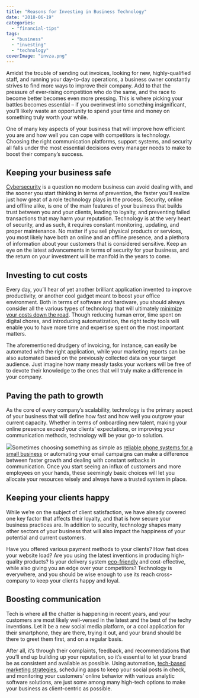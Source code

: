 ```yaml
---
title: "Reasons for Investing in Business Technology"
date: "2018-06-19"
categories: 
  - "financial-tips"
tags: 
  - "business"
  - "investing"
  - "technology"
coverImage: "invza.png"
---
```


Amidst the trouble of sending out invoices, looking for new, highly-qualified staff, and running your day-to-day operations, a business owner constantly strives to find more ways to improve their company. Add to that the pressure of ever-rising competition who do the same, and the race to become better becomes even more pressing. This is where picking your battles becomes essential – if you overinvest into something insignificant, you’ll likely waste an opportunity to spend your time and money on something truly worth your while.

One of many key aspects of your business that will improve how efficient you are and how well you can cope with competitors is technology. Choosing the right communication platforms, support systems, and security all falls under the most essential decisions every manager needs to make to boost their company’s success.

## Keeping your business safe

[Cybersecurity](https://www.inc.com/joseph-steinberg/small-businesses-beware-half-of-all-cyber-attacks-target-you.html) is a question no modern business can avoid dealing with, and the sooner you start thinking in terms of prevention, the faster you’ll realize just how great of a role technology plays in the process. Security, online and offline alike, is one of the main features of your business that builds trust between you and your clients, leading to loyalty, and preventing failed transactions that may harm your reputation. Technology is at the very heart of security, and as such, it requires constant monitoring, updating, and proper maintenance. No matter if you sell physical products or services, you most likely have both an online and an offline presence, and a plethora of information about your customers that is considered sensitive. Keep an eye on the latest advancements in terms of security for your business, and the return on your investment will be manifold in the years to come.

## Investing to cut costs

Every day, you’ll hear of yet another brilliant application invented to improve productivity, or another cool gadget meant to boost your office environment. Both in terms of software and hardware, you should always consider all the various types of technology that will ultimately [minimize your costs down the road](https://www.entrepreneur.com/article/247577). Though reducing human error, time spent on digital chores, and introducing automatization, the right techy tools will enable you to have more time and expertise spent on the most important matters.

The aforementioned drudgery of invoicing, for instance, can easily be automated with the right application, while your marketing reports can be also automated based on the previously collected data on your target audience. Just imagine how many measly tasks your workers will be free of to devote their knowledge to the ones that will truly make a difference in your company.

## Paving the path to growth

As the core of every company’s scalability, technology is the primary aspect of your business that will define how fast and how well you outgrow your current capacity. Whether in terms of onboarding new talent, making your online presence exceed your clients’ expectations, or improving your communication methods, technology will be your go-to solution.

![](images/grow-1024x682.jpg)Sometimes choosing something as simple as [reliable phone systems for a small business](https://businesstelecom.com.au/phone-systems/small-business/) or automating your email campaigns can make a difference between faster growth and dealing with constant setbacks in communication. Once you start seeing an influx of customers and more employees on your hands, these seemingly basic choices will let you allocate your resources wisely and always have a trusted system in place.

## Keeping your clients happy

While we’re on the subject of client satisfaction, we have already covered one key factor that affects their loyalty, and that is how secure your business practices are. In addition to security, technology shapes many other sectors of your business that will also impact the happiness of your potential and current customers.

Have you offered various payment methods to your clients? How fast does your website load? Are you using the latest inventions in producing high-quality products? Is your delivery system [eco-friendly](https://www.greengeeks.com/blog/2016/08/09/11-benefits-of-adopting-green-technology-for-your-business/) and cost-effective, while also giving you an edge over your competitors? Technology is everywhere, and you should be wise enough to use its reach cross-company to keep your clients happy and loyal.

## Boosting communication

Tech is where all the chatter is happening in recent years, and your customers are most likely well-versed in the latest and the best of the techy inventions. Let it be a new social media platform, or a cool application for their smartphone, they are there, trying it out, and your brand should be there to greet them first, and on a regular basis.

After all, it’s through their complaints, feedback, and recommendations that you’ll end up building up your reputation, so it’s essential to let your brand be as consistent and available as possible. Using automation, [tech-based marketing strategies](https://www.socialmediatoday.com/marketing/5-technologies-shaping-future-marketing), scheduling apps to keep your social posts in check, and monitoring your customers’ online behavior with various analytic software solutions, are just some among many high-tech options to make your business as client-centric as possible.
